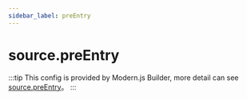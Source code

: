 ```yaml
---
sidebar_label: preEntry
---
```


# source.preEntry

:::tip
This config is provided by Modern.js Builder, more detail can see [source.preEntry](https://modernjs.dev/builder/en/api/config-source.html#source-preentry)。
:::


<Main />
